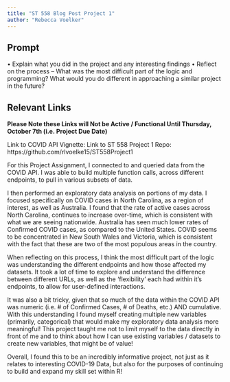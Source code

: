 ---
title: "ST 558 Blog Post Project 1"
author: "Rebecca Voelker"
---

## Prompt

•	Explain what you did in the project and any interesting findings
•	Reflect on the process – What was the most difficult part of the logic and programming? What would you do different in approaching a similar project in the future? 

## Relevant Links
**Please Note these Links will Not be Active / Functional Until Thursday, October 7th (i.e. Project Due Date)**

Link to COVID API Vignette:
Link to ST 558 Project 1 Repo: https://github.com/rlvoelke15/ST558Project1 

For this Project Assignment, I connected to and queried data from the COVID API. I was able to build multiple function calls, across different endpoints, to pull in various subsets of data. 

I then performed an exploratory data analysis on portions of my data. I focused specifically on COVID cases in North Carolina, as a region of interest, as well as Australia. 
I found that the rate of active cases across North Carolina, continues to increase over-time, which is consistent with what we are seeing nationwide. Australia has seen much lower rates of Confirmed COVID cases, as compared to the United States. COVID seems to be concentrated in New South Wales and Victoria, which is consistent with the fact that these are two of the most populous areas in the country. 

When reflecting on this process, I think the most difficult part of the logic was understanding the different endpoints and how those affected my datasets. It took a lot of time to explore and understand the difference between different URLs, as well as the ‘flexibility’ each had within it’s endpoints, to allow for user-defined interactions. 

It was also a bit tricky, given that so much of the data within the COVID API was numeric (i.e. # of Confirmed Cases, # of Deaths, etc.) AND cumulative. With this understanding I found myself creating multiple new variables (primarily, categorical) that would make my exploratory data analysis more meaningful! This project taught me not to limit myself to the data directly in front of me and to think about how I can use existing variables / datasets to create new variables, that might be of value! 

Overall, I found this to be an incredibly informative project, not just as it relates to interesting COVID-19 Data, but also for the purposes of continuing to build and expand my skill set within R!
